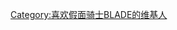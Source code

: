 {{Userbox
  |border-c = SlateBlue
  |border-s = 2
  |id-c     = yellow
  |id-s     = 18
  |id-fc    = red
  |info-c   = LightSteelBlue
  |info-s   = 10
  |info-fc  = Crimson
  |id       = ♠
  |info     = '''这个用户变身-{zh-cn:假面骑士;zh-hk:幪面超人;zh-tw:假面騎士;}-战斗的理由是为了[[假面骑士剑|<font color=Crimson>拯救自己眼前受苦的人</font>]]。'''
}}

[[Category:喜欢假面骑士BLADE的维基人]]
